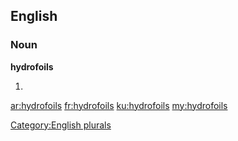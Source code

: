 ==English==

===Noun===
'''hydrofoils'''

# {{plural of|[[hydrofoil]]}}

[[Category:English plurals]]

[[ar:hydrofoils]]
[[fr:hydrofoils]]
[[ku:hydrofoils]]
[[my:hydrofoils]]